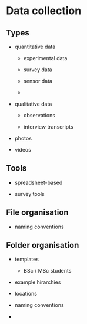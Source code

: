 # Data collection

## Types

-   quantitative data

    -   experimental data

    -   survey data

    -   sensor data

    -   

-   qualitative data

    -   observations

    -   interview transcripts

-   photos

-   videos

## Tools

-   spreadsheet-based

-   survey tools

## File organisation

- naming conventions

## Folder organisation

- templates
  - BSc / MSc students
- example hirarchies
  
- locations
- naming conventions
- 
